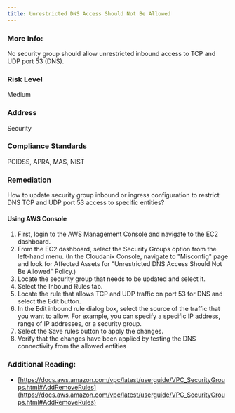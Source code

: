 ```yaml
---
title: Unrestricted DNS Access Should Not Be Allowed
---
```


### More Info:

No security group should allow unrestricted inbound access to TCP and UDP port 53 (DNS).

### Risk Level

Medium

### Address

Security

### Compliance Standards

PCIDSS, APRA, MAS, NIST

### Remediation

How to update security group inbound or ingress configuration to restrict DNS TCP and UDP port 53 access to specific entities?

#### Using AWS Console

1. First, login to the AWS Management Console and navigate to the EC2 dashboard.
2. From the EC2 dashboard, select the Security Groups option from the left-hand menu.
    (In the Cloudanix Console, navigate to "Misconfig" page and look for Affected Assets for "Unrestricted DNS Access Should Not Be Allowed" Policy.)
3. Locate the security group that needs to be updated and select it.
4. Select the Inbound Rules tab.
5. Locate the rule that allows TCP and UDP traffic on port 53 for DNS and select the Edit button.
6. In the Edit inbound rule dialog box, select the source of the traffic that you want to allow. For example, you can specify a specific IP address, range of IP addresses, or a security group.
7. Select the Save rules button to apply the changes.
8. Verify that the changes have been applied by testing the DNS connectivity from the allowed entities

### Additional Reading:

- [https://docs.aws.amazon.com/vpc/latest/userguide/VPC_SecurityGroups.html#AddRemoveRules](https://docs.aws.amazon.com/vpc/latest/userguide/VPC_SecurityGroups.html#AddRemoveRules)
